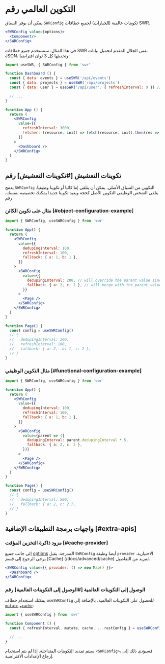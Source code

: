 
# التكوين العالمي رقم 

 يمكن أن يوفر السياق `SWRConfig` تكوينات عالمية ([الخيارات](/docs/api)) لجميع خطافات SWR.

```jsx
<SWRConfig value={options}>
  <Component/>
</SWRConfig>
```

في هذا المثال، ستستخدم جميع خطافات SWR نفس الجلال المقدم لتحميل بيانات JSON، وتحديثها كل 3 ثوان افتراضيا:

```jsx
import useSWR, { SWRConfig } from 'swr'

function Dashboard () {
  const { data: events } = useSWR('/api/events')
  const { data: projects } = useSWR('/api/projects')
  const { data: user } = useSWR('/api/user', { refreshInterval: 0 }) // override

  // ...
}

function App () {
  return (
    <SWRConfig 
      value={{
        refreshInterval: 3000,
        fetcher: (resource, init) => fetch(resource, init).then(res => res.json())
      }}
    >
      <Dashboard />
    </SWRConfig>
  )
}
```

## تكوينات التعشيش [#تكوينات التعشيش] رقم 
 
يدمج `SWRConfig` التكوين من السياق الأصلي. يمكن أن يتلقى إما كائنا أو تكوينا وظيفيا. يتلقى الشخص الوظيفي التكوين الأصل كحجة ويعيد تكوينا جديدا يمكنك تخصيصه بنفسك. رقم 
 
### مثال على تكوين الكائن [#object-configuration-example]

```jsx
import { SWRConfig, useSWRConfig } from 'swr'

function App() {
  return (
    <SWRConfig
      value={{
        dedupingInterval: 100,
        refreshInterval: 100,
        fallback: { a: 1, b: 1 },
      }}
    >
      <SWRConfig
        value={{
          dedupingInterval: 200, // will override the parent value since the value is primitive
          fallback: { a: 2, c: 2 }, // will merge with the parent value since the value is a mergeable object
        }}
      >
        <Page />
      </SWRConfig>
    </SWRConfig>
  )
}

function Page() {
  const config = useSWRConfig()
  // {
  //   dedupingInterval: 200,
  //   refreshInterval: 100,
  //   fallback: { a: 2,  b: 1, c: 2 },
  // }
}
```

### مثال التكوين الوظيفي [#functional-configuration-example]

```jsx
import { SWRConfig, useSWRConfig } from 'swr'

function App() {
  return (
    <SWRConfig
      value={{
        dedupingInterval: 100,
        refreshInterval: 100,
        fallback: { a: 1, b: 1 },
      }}
    >
      <SWRConfig
        value={parent => ({
          dedupingInterval: parent.dedupingInterval * 5,
          fallback: { a: 2, c: 2 },
        })}
      >
        <Page />
      </SWRConfig>
    </SWRConfig>
  )
}

function Page() {
  const config = useSWRConfig()
  // {
  //   dedupingInterval: 500,
  //   fallback: { a: 2, c: 2 },
  // }
}
```

## واجهات برمجة التطبيقات الإضافية [#extra-apis] 

### مزود ذاكرة التخزين المؤقت [#cache-provider] 

إلى جانب جميع [options](/docs/api) المدرجة، يقبل `SWRConfig` أيضا وظيفة `provider` الاختيارية. يرجى الرجوع إلى قسم [Cache] (/docs/advanced/cache) لمزيد من التفاصيل.

```jsx
<SWRConfig value={{ provider: () => new Map() }}>
  <Dashboard />
</SWRConfig>
```

### الوصول إلى التكوينات العالمية [#الوصول إلى التكوينات العالمية] رقم 
 
يمكنك استخدام خطاف `useSWRConfig` للحصول على التكوينات العالمية، بالإضافة إلى [`mutate`](/docs/mutation) و[`cache`](/docs/advanced/cache):

```jsx
import { useSWRConfig } from 'swr'

function Component () {
  const { refreshInterval, mutate, cache, ...restConfig } = useSWRConfig()

  // ...
}
```

سيتم تمديد التكوينات المتداخلة. إذا لم يتم استخدام `<SWRConfig>`، فسيؤدي ذلك إلى إرجاع الإعدادات الافتراضية.
